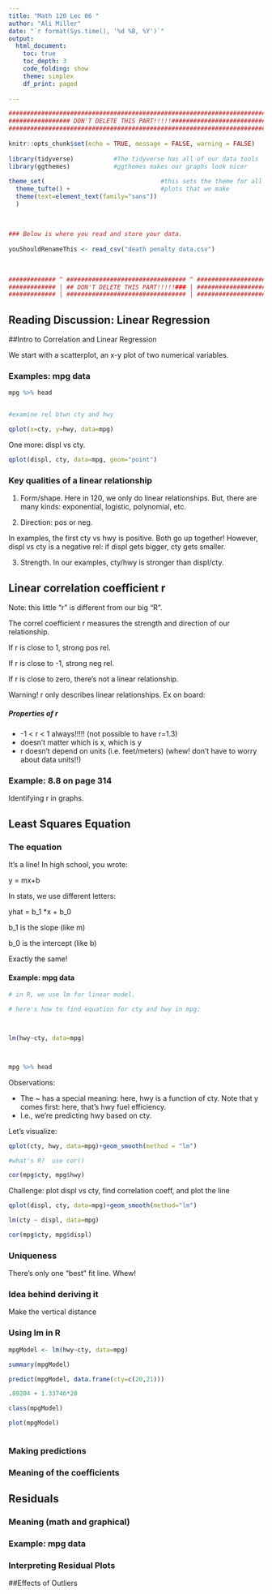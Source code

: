 ```yaml
---
title: "Math 120 Lec 06 "
author: "Ali Miller"
date: "`r format(Sys.time(), '%d %B, %Y')`"
output: 
  html_document:
    toc: true
    toc_depth: 3
    code_folding: show
    theme: simplex
    df_print: paged
  
---
```


```r
###########################################################################
################# DON'T DELETE THIS PART!!!!!##############################
###########################################################################
                                                                          #
knitr::opts_chunk$set(echo = TRUE, message = FALSE, warning = FALSE)      #
                                                                          #
library(tidyverse)           #The tidyverse has all of our data tools     #
library(ggthemes)            #ggthemes makes our graphs look nicer        #
                                                                          # 
theme_set(                                #this sets the theme for all    #
  theme_tufte() +                         #plots that we make             #
  theme(text=element_text(family="sans"))                                 #
  )                                                                       #
                                                                          #
                                                                          #
                                                                          #
### Below is where you read and store your data.                          #
                                                                          #
youShouldRenameThis <- read_csv("death penalty data.csv")
                                                                          #
                                                                          #
                                                                          #
############# ^ ################################# ^ #######################
############# | ## DON'T DELETE THIS PART!!!!!### | #######################
############# | ################################# | #######################
```

## Reading Discussion: Linear Regression

##Intro to Correlation and Linear Regression


We start with a scatterplot, an x-y plot of two numerical variables.

### Examples: mpg data


```r

mpg %>% head


#examine rel btwn cty and hwy

qplot(x=cty, y=hwy, data=mpg)

```

One more:  displ vs cty.

```r


qplot(displ, cty, data=mpg, geom="point")
```




### Key qualities of a linear relationship

1) Form/shape.  Here in 120, we only do linear relationships.  But, there are many kinds:  exponential, logistic, polynomial, etc.  

2) Direction:  pos or neg.

In examples, the first cty vs hwy is positive.  Both go up together!  However, displ vs cty is a negative rel:  if displ gets bigger, cty gets smaller.


3) Strength.  In our examples, cty/hwy is stronger than displ/cty.

## Linear correlation coefficient r


Note: this little "r" is different from our big "R".  

The correl coefficient r measures the strength and direction of our relationship.

If r is close to 1, strong pos rel.

If r is close to -1, strong neg rel.

If r is close to zero, there's not a linear relationship.  

Warning!  r only describes linear relationships.  Ex on board:

##### Properties of r

-   -1 < r < 1    always!!!!!  (not possible to have r=1.3)
- doesn't matter which is x, which is y
- r doesn't depend on units (i.e. feet/meters)  (whew! don't have to worry about data units!!)






### Example: 8.8 on page 314

Identifying r in graphs.

## Least Squares Equation




### The equation

It's a line!  In high school, you wrote:

y = mx+b

In stats, we use different letters:

yhat = b_1 *x + b_0

b_1 is the slope (like m)

b_0 is the intercept (like b)

Exactly the same!


#### Example: mpg data

```r

# in R, we use lm for linear model.

# here's how to find equation for cty and hwy in mpg:



lm(hwy~cty, data=mpg)



mpg %>% head

```

Observations:  

- The ~ has a special meaning:  here, hwy is a function of cty.  Note that y comes first:  here, that's hwy fuel efficiency.
- I.e., we're predicting hwy based on cty.


Let's visualize:

```r

qplot(cty, hwy, data=mpg)+geom_smooth(method = "lm")

#what's R?  use cor()

cor(mpg$cty, mpg$hwy)

```

Challenge:  plot displ vs cty, find correlation coeff, and plot the line

```r
qplot(displ, cty, data=mpg)+geom_smooth(method="lm")

lm(cty ~ displ, data=mpg)

cor(mpg$cty, mpg$displ)
```


### Uniqueness

There's only one "best" fit line.  Whew!

### Idea behind deriving it

Make the vertical distance



### Using lm in R

```r

mpgModel <- lm(hwy~cty, data=mpg)

summary(mpgModel)

predict(mpgModel, data.frame(cty=c(20,21)))

.89204 + 1.33746*20

class(mpgModel)

plot(mpgModel)



```



### Making predictions

### Meaning of the coefficients

## Residuals

### Meaning (math and graphical)

### Example: mpg data

### Interpreting Residual Plots

##Effects of Outliers